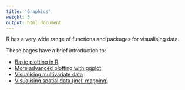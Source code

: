```yaml
---
title: 'Graphics'
weight: 5
output: html_document
---
```


R has a very wide range of functions and packages for visualising data.

These pages have a brief introduction to:

* [Basic plotting in R](/../graphics/basic-plotting/)
* [More advanced plotting with ggplot](/../graphics/ggplot/)
* [Visualising multivariate data](/../graphics/multivariate-vis/)
* [Visualising spatial data (incl. mapping)](/../graphics/spatial-vis/)


